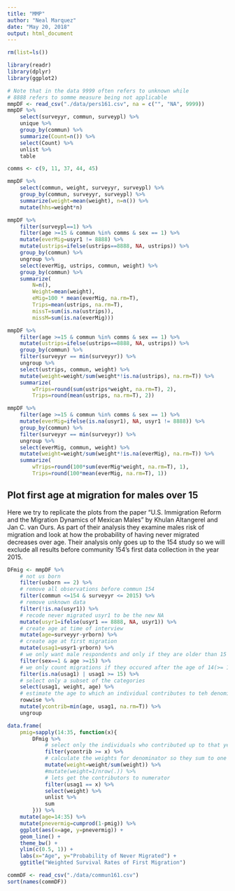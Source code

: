 ```yaml
---
title: "MMP"
author: "Neal Marquez"
date: "May 20, 2018"
output: html_document
---
```


```r
rm(list=ls())

library(readr)
library(dplyr)
library(ggplot2)

# Note that in the data 9999 often refers to unknown while
# 8888 refers to somme measure being not applicable
mmpDF <- read_csv("./data/pers161.csv", na = c("", "NA", 9999))
mmpDF %>%
    select(surveyyr, commun, surveypl) %>%
    unique %>%
    group_by(commun) %>%
    summarize(Count=n()) %>%
    select(Count) %>%
    unlist %>%
    table
```

```r
comms <- c(9, 11, 37, 44, 45)

mmpDF %>%
    select(commun, weight, surveyyr, surveypl) %>%
    group_by(commun, surveyyr, surveypl) %>%
    summarize(weight=mean(weight), n=n()) %>%
    mutate(hhs=weight*n)
```

```r
mmpDF %>%
    filter(surveypl==1) %>%
    filter(age >=15 & commun %in% comms & sex == 1) %>%
    mutate(everMig=usyr1 != 8888) %>%
    mutate(ustrips=ifelse(ustrips==8888, NA, ustrips)) %>%
    group_by(commun) %>%
    ungroup %>%
    select(everMig, ustrips, commun, weight) %>%
    group_by(commun) %>%
    summarize(
        N=n(), 
        Weight=mean(weight),
        eMig=100 * mean(everMig, na.rm=T), 
        Trips=mean(ustrips, na.rm=T),
        missT=sum(is.na(ustrips)),
        missM=sum(is.na(everMig)))

mmpDF %>%
    filter(age >=15 & commun %in% comms & sex == 1) %>%
    mutate(ustrips=ifelse(ustrips==8888, NA, ustrips)) %>%
    group_by(commun) %>%
    filter(surveyyr == min(surveyyr)) %>%
    ungroup %>%
    select(ustrips, commun, weight) %>%
    mutate(weight=weight/sum(weight*!is.na(ustrips), na.rm=T)) %>%
    summarize(
        wTrips=round(sum(ustrips*weight, na.rm=T), 2),
        Trips=round(mean(ustrips, na.rm=T), 2))

mmpDF %>%
    filter(age >=15 & commun %in% comms & sex == 1) %>%
    mutate(everMig=ifelse(is.na(usyr1), NA, usyr1 != 8888)) %>%
    group_by(commun) %>%
    filter(surveyyr == min(surveyyr)) %>%
    ungroup %>%
    select(everMig, commun, weight) %>%
    mutate(weight=weight/sum(weight*!is.na(everMig), na.rm=T)) %>%
    summarize(
        wTrips=round(100*sum(everMig*weight, na.rm=T), 1),
        Trips=round(100*mean(everMig, na.rm=T), 1))
```

## Plot first age at migration for males over 15 

Here we try to replicate the plots from the paper "U.S. Immigration Reform and the Migration Dynamics of Mexican Males" by Khulan Altangerel and Jan C. van Ours. As part of their analysis they examine males risk of migration and look at how the probability of having never migrated decreases over age. Their analysis only goes up to the 154 study so we will exclude all results before community 154's first data collection in the year 2015.

```r
DFmig <- mmpDF %>%
    # not us born
    filter(usborn == 2) %>%
    # remove all observations before commun 154
    filter(commun <=154 & surveyyr <= 2015) %>%
    # remove unknown data
    filter(!is.na(usyr1)) %>%
    # recode never migrated usyr1 to be the new NA
    mutate(usyr1=ifelse(usyr1 == 8888, NA, usyr1)) %>%
    # create age at time of interview
    mutate(age=surveyyr-yrborn) %>%
    # create age at first migration
    mutate(usag1=usyr1-yrborn) %>%
    # we only want male respondents and only if they are older than 15
    filter(sex==1 & age >=15) %>%
    # we only count migrations if they occured after the age of 14(>= 15)
    filter(is.na(usag1) | usag1 >= 15) %>%
    # select only a subset of the categories
    select(usag1, weight, age) %>%
    # estimate the age to which an individual contributes to teh denominator
    rowwise %>%
    mutate(ycontrib=min(age, usag1, na.rm=T)) %>%
    ungroup

data.frame(
    pmig=sapply(14:35, function(x){
        DFmig %>%
            # select only the individuals who contributed up to that year
            filter(ycontrib >= x) %>%
            # calculate the weights for denominator so they sum to one
            mutate(weight=weight/sum(weight)) %>%
            #mutate(weight=1/nrow(.)) %>%
            # lets get the contributors to numerator
            filter(usag1 == x) %>%
            select(weight) %>%
            unlist %>%
            sum
        })) %>%
    mutate(age=14:35) %>%
    mutate(pnevermig=cumprod(1-pmig)) %>%
    ggplot(aes(x=age, y=pnevermig)) +
    geom_line() + 
    theme_bw() + 
    ylim(c(0.5, 1)) +
    labs(x="Age", y="Probability of Never Migrated") +
    ggtitle("Weighted Survival Rates of First Migration")
```

```r
commDF <- read_csv("./data/commun161.csv")
sort(names(commDF))
```